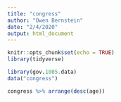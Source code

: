 ```yaml
---
title: "congress"
author: "Owen Bernstein"
date: "2/4/2020"
output: html_document
---
```


```r
knitr::opts_chunk$set(echo = TRUE)
library(tidyverse)
```

```r
library(gov.1005.data)
data("congress")

congress %>% arrange(desc(age))
```